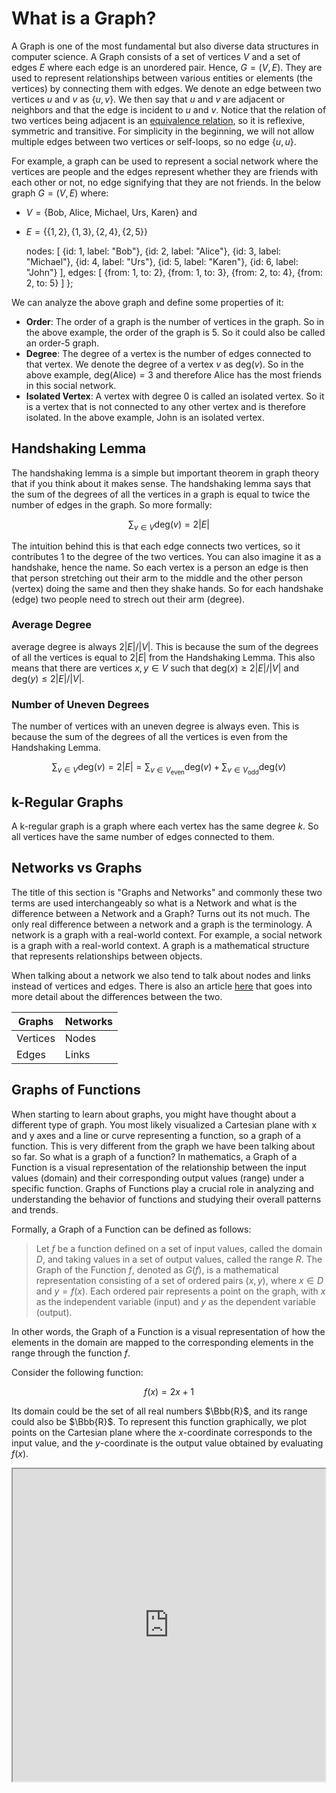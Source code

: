 
# What is a Graph?

A Graph is one of the most fundamental but also diverse data structures in computer science. A Graph consists of a set
of vertices $V$ and a set of edges $E$ where each edge is an unordered pair. Hence, $G=(V,E)$. They are used to
represent relationships between various entities or elements (the vertices) by connecting them with edges. 
We denote an edge between two vertices $u$ and $v$ as $\{u,v\}$. We then say that $u$ and $v$ are adjacent or neighbors 
and that the edge is incident to $u$ and $v$. Notice that the relation of two vertices being adjacent is an [equivalence 
relation](/garden/maths/discrete/relationsFunctions/equivalenceRelations), so it is reflexive, symmetric and transitive. 
For simplicity in the beginning, we will not allow multiple edges between two vertices or self-loops, so no edge $\{u,u\}$.

For example, a graph can be used to represent a social network where the vertices are people and the edges represent
whether they are friends with each other or not, no edge signifying that they are not friends. In the below graph
$G=(V,E)$ where:

- $V=\{\text{Bob, Alice, Michael, Urs, Karen}\}$ and
- $E=\{\{1,2\},\{1,3\},\{2,4\},\{2,5\}\}$

    nodes: [
        {id: 1, label: "Bob"},
        {id: 2, label: "Alice"},
        {id: 3, label: "Michael"},
        {id: 4, label: "Urs"},
        {id: 5, label: "Karen"},
        {id: 6, label: "John"}
    ],
    edges: [
        {from: 1, to: 2},
        {from: 1, to: 3},
        {from: 2, to: 4},
        {from: 2, to: 5}
    ]
};

<Graph
    graph={friendsGraph}
/>

We can analyze the above graph and define some properties of it:
- **Order**: The order of a graph is the number of vertices in the graph. So in the above example, the order of the graph is 5. So it
could also be called an order-5 graph.
- **Degree**: The degree of a vertex is the number of edges connected to that vertex. We denote the degree of a vertex $v$ as $\text{deg}(v)$. 
So in the above example, $\text{deg(Alice)}=3$ and therefore Alice has the most friends in this social network.
- **Isolated Vertex**: A vertex with degree 0 is called an isolated vertex. So it is a vertex that is not connected to any other vertex 
and is therefore isolated. In the above example, John is an isolated vertex.

## Handshaking Lemma

The handshaking lemma is a simple but important theorem in graph theory that if you think about it makes sense. The handshaking 
lemma says that the sum of the degrees of all the vertices in a graph is equal to twice the number of edges in the graph. So 
more formally:

```math
\sum_{v \in V} \text{deg}(v) = 2|E|
```

The intuition behind this is that each edge connects two vertices, so it contributes 1 to the degree of the two vertices. You 
can also imagine it as a handshake, hence the name. So each vertex is a person an edge is then that person stretching out their 
arm to the middle and the other person (vertex) doing the same and then they shake hands. So for each handshake (edge) two people 
need to strech out their arm (degree).

### Average Degree

average degree is always $2|E|/|V|$. This is because the sum of the degrees of all the vertices is equal to $2|E|$ from the Handshaking Lemma. This also means that there are vertices $x,y \in V$ such that $\text{deg}(x) \geq 2|E|/|V|$ and $\text{deg}(y) \leq 2|E|/|V|$.

### Number of Uneven Degrees

The number of vertices with an uneven degree is always even. This is because the sum of the degrees of all the vertices is even from the Handshaking Lemma.

```math
\sum_{v \in V} \text{deg}(v) = 2|E| = \sum_{v \in V_{\text{even}}} \text{deg}(v) + \sum_{v \in V_{\text{odd}}} \text{deg}(v)
```

## k-Regular Graphs

A k-regular graph is a graph where each vertex has the same degree $k$. So all vertices have the same number of edges connected to them.

## Networks vs Graphs

The title of this section is "Graphs and Networks" and commonly these two terms are used interchangeably so what is a Network and what is 
the difference between a Network and a Graph? Turns out its not much. 
The only real difference between a network and a graph is the terminology. A network is a graph with a real-world context.
For example, a social network is a graph with a real-world context. A graph is a mathematical structure that represents
relationships between objects. 

When talking about a network we also tend to talk about nodes and links instead of
vertices and edges. There is also an article [here](https://bence.ferdinandy.com/2018/05/27/whats-the-difference-between-a-graph-and-a-network/) that goes into more detail about the differences between the two.

| Graphs | Networks |
|--------|----------|
| Vertices | Nodes |
| Edges | Links |

## Graphs of Functions

When starting to learn about graphs, you might have thought about a different type of graph. You most likely visualized 
a Cartesian plane with x and y axes and a line or curve representing a function, so a graph of a function. This is very 
different from the graph we have been talking about so far. So what is a graph of a function? In mathematics, a Graph of a Function
is a visual representation of the relationship between the input values (domain) and their corresponding output values
(range) under a specific function. Graphs of Functions play a crucial role in analyzing and understanding the behavior of functions and 
studying their overall patterns and trends.

Formally, a Graph of a Function can be defined as follows:

> Let $f$ be a function defined on a set of input values, called the domain $D$, and taking values in a set of output
values, called the range $R$. The Graph of the Function $f$, denoted as $G(f)$, is a mathematical representation
consisting of a set of ordered pairs $(x, y)$, where $x \in D$ and $y = f(x)$. Each ordered pair represents a point on
the graph, with $x$ as the independent variable (input) and $y$ as the dependent variable (output).

In other words, the Graph of a Function is a visual representation of how the elements in the domain are mapped to
the corresponding elements in the range through the function $f$.

<Callout type="example">
Consider the following function:

```math
f(x) = 2x + 1
```

Its domain could be the set of all real numbers $\Bbb{R}$, and its range could also be $\Bbb{R}$. To represent this
function graphically, we plot points on the Cartesian plane where the $x$-coordinate corresponds to the input value,
and the $y$-coordinate is the output value obtained by evaluating $f(x)$.

<div className="flex justify-center mt-5">
    <iframe src="https://www.desmos.com/calculator/jmj44mpzfe?embed" width="500" height="500"/>
</div>
</Callout>

## Directed Graphs

In the graph the vertices were just connected by edges, the edges did not have a direction. This is called an undirected 
graph. Now we will look at the opposite, a directed graph.

A Directed Graph is a graph where each edge is directed from one vertex to another. In other words, the edges have a
direction. The previous graph was an example of an undirected graph as we would hope that if person A thinks of person B
as a friend then Person B feels the same way. However, in a directed graph, this is not necessarily the case.

So we can define a directed graph as $G=(V,E)$ where:

- $V$ is again the set of vertices
- $E$ is a set of ordered pairs of vertices, called arcs, arrows or directed edges (sometimes simply edges). Ordered pairs are used here because (unlike for undirected graphs) the
direction of an edge $(u,v)$ is important: $(u,v)$ is not the same edge as $(v,u)$ whereas for an undirected graph the 
edges $\{u,v\}$ and $\{v,u\}$ are the same edge matching the common mathmatical definition of sets and tuples.
The first vertex in the edge, so where the edge starts, is called the tail, direct predecessor or initial vertex. The second vertex 
where the arrow head or point is, is called the head, direct successor or terminal vertex.

For example, let us imagine a directed graph where the vertices are the same as the previous example but the edges
signify if a person has liked another person's post on social media. We then get the below graph $G=(V,E)$ where:

- $V=\{\text{Bob, Alice, Michael, Urs, Karen}\}$ and
- $E=\{(1,2),(1,3),(2,4),(2,5),(5,2)\}$

    nodes: [
        {id: 1, label: "Bob"},
        {id: 2, label: "Alice"},
        {id: 3, label: "Michael"},
        {id: 4, label: "Urs"},
        {id: 5, label: "Karen"},
         {id: 6, label: "John"}
    ],
    edges: [
        {from: 1, to: 2},
        {from: 1, to: 3},
        {from: 2, to: 4},
        {from: 2, to: 5},
        {from: 5, to: 2}
    ]
};

<Graph
    graph={postLikedGraph}
    directed={true}
/>

When talking about degrees in a directed graph, we often distinguish between the in-degree and out-degree of a vertex:
- **In-degree**: The in-degree of a vertex is the number of edges that are pointing to that vertex. This is commonly 
denoted as $\text{deg}_{\text{in}}(v)$. So in the above example, $\text{deg}_{\text{in}}(\text{Alice})=2$.
- **Out-degree**: The out-degree of a vertex is the number of edges that are pointing away from that vertex. This is
commonly denoted as $\text{deg}_{\text{out}}(v)$. So in the above example, $\text{deg}_{\text{out}}(\text{Alice})=2$.

These two new definitions also lead us to the definition of some new types of vertices like in the undirected graph 
we had isolated vertices, in the directed graph we have:
- **Source Vertices**: A source vertex is a vertex with an in-degree of 0. So it is a vertex that from which edges 
are only "flowing" out of. In the above example, Bob is a source vertex.
- **Sink Vertices**: A sink vertex is a vertex with an out-degree of 0. So it is a vertex that edges are only "flowing" 
into. In the above example, Urs and Michael are sink vertices.

## Weighted Graphs

A weighted graph is a graph where each edge has a weight (a number associated with it). Commonly this is defined as a triple
$G = (E, V, w)$ where $w$ is a function that maps edges or directed edges to their weights. So, $w: E \rightarrow \Bbb{R}$
could be a function for a graph with real numbers as weights. The previous graphs were unweighted graphs, but we can easily 
think of them as being a weighted graph, where all weights are 1.

For example, in a graph where each city is a vertex and each edge is a road between two cities, the weight could
be the distance in km between them. 

    nodes: [
        {id: 1, label: "London"},
        {id: 2, label: "Paris"},
        {id: 3, label: "Berlin"}
    ],
    edges: [
        {from: 1, to: 2, value: 343, label: "343", length: 200},
        {from: 1, to: 3, value: 933, label: "933", length: 400},
        {from: 2, to: 3, value: 878, label: "878", length: 300},
    ]
}

<Graph
    graph={cityGraph}
    options={
        {
            layout: {
                randomSeed: 1
            },
        }
    }
/>

## Subgraphs

define what is a subgraph. then also use this below to define connected components, paths and cycles etc.

### Induced Subgraphs

An induced subgraph is a subgraph that is formed by taking a subset of the vertices and all the edges that are incident to those vertices in the original graph.

## Walks, Paths and Cycles

Graphs have many different use cases but a common one is to represent a network for transportation. So if we imagine a vertex 
as a house and an edge as a gravel path between two houses, then we can travel around the graph. This leads us to some 
important definitions in graph theory that are heavily used in algorithms. 

Let's start of with a walk, quiet literally. We define a **walk** as a sequence of vertices where there is an edge between each 
pair of consecutive vertices. So if we think of the gravel path between the houses, then a walk would be a sequence of houses 
that we can visit by following the gravel path. More formally:

> A sequence of vertices $(v_1, v_2, \ldots, v_k)$ with $v_i \in V \forall i$ is called a walk if there is an edge 
$\{v_i, v_{i+1}\} \in E$ for all $0 \leq i < k$. 

This also leads us to being able to say that a vertex is **reachable** from another vertex if there is a walk between them. 
The **length of a walk** is the number of edges in the walk. So if the walk is $(v_1, v_2, \ldots, v_k)$ then the length of the 
walk is $k-1$. If we started our walk at our own house in the morning and then returned to our house in the evening, then the first and last 
vertex would be the same. This is called a **closed walk**. More formally:

> A sequence of vertices $(v_1, v_2, \ldots, v_k)$ is a closed walk if it is a walk $3 \leq k$ and $v_1 = v_k$.

We say that a closed walk needs to have at least 3 vertices as a closed walk with only 2 vertices would be our house to our house 
which isn't exactly a good walk for our health. We can also observe in a closed walk that the start and end vertex are incident to 
an even number of edges. This makes sense as we need to exit and enter the vertex an even number of times.
Notice also that on a walk or a closed walk we can visit the same vertex multiple times. 
So we can go from our house to the park and back to our house and then to the shop and back to our house. This changes 
when we look at a path. A **path** is a walk where we do not visit the same vertex twice. More formally:

> A sequence of vertices $(v_1, v_2, \ldots, v_k)$ is a path if it is a walk and $v_i \neq v_j$ for all $i \neq j$.

So we never visit the same vertex twice, this also means that we never visit the same edge twice as if we did we would have to 
visit the same vertex twice.
We can then also apply the same logic of a closed walk to a path to make a "closed path" which we call a **cycle**. More formally:

> A sequence of vertices $(v_1, v_2, \ldots, v_k)$ is a cycle if it is a closed walk, $4 \leq k$ and $v_i \neq v_j$ for all $i \neq j$.

The same definitions can be applied to directed graphs but now to be able to go from one vertex to another we need to follow the 
direction of the edges, if there is no edge with the correct direction then we cannot go from one vertex to another.

<Callout type="todo">
    There are also trails and circuits which allow the same vertex to be visited multiple times but the same edge to only be used once.

    <Image 
        src="/cs/grapshWalkTypes.png"
        caption="Overview of the different types of walks"
        width={400}
    />
</Callout>

## Connected Components

First we need to define what a subgraph is. A subgraph of a graph is a graph that is formed by taking a subset of the vertices 
and edges of the original graph. Meaning that a subgraph can be the original graph itself or it can be the original graph with 
some vertices and edges removed.

A connected component is then a special subgraph where all vertices are connected to each other. So There are no isolated/disconnected 
vertices in a connected component. These can quiet easily be seen by eye but the definition can become more complex when we look at 
directed graphs. 

If a graph has only one connected component, so itself, then we say that it is connected. If it has more than one connected component, 
then it is disconnected.

Forms an equivalence relation on the vertices of the graph where the equivalence classes are the connected components. Two vertices s,t are related if there is an s-t path between them.

### Undirected Graphs

In an undirected graph, a connected component is a subset of vertices such that there is a path between every pair of
vertices in the subset. 

If we think of a communication network, then a connected component would be a group of people that can communicate with
each other. If there are multiple connected components, then there are groups of people that cannot communicate with
each other.

<Image 
    src="/cs/graphsConnectedComponents.png"
    caption="An example of a graph with 2 connected components"
    width={600}
/>

To find the connected components of a undirected graph, we can simply use either a [breadth-first search](/garden/cs/algd/graphsNetworks/bfs) or a 
[depth-first search](/garden/cs/algd/graphsNetworks/dfs) over all vertices. 
The algorithm would then look something like this:

```java
public int numberOfConnectedComponents(List<List<Integer>> graph) {
    int n = graph.size();
    boolean[] visited = new boolean[n];
    int count = 0;
    for (int i = 0; i < n; i++) {
        if (!visited[i]) {
            dfs(graph, visited, i);
            count++;
        }
    }
    return count;
}
```

### Directed Graphs

In a directed graph the directions of the edges matter. This gives us two types of connected components, weakly
connected components and strongly connected components.

#### Weakly Connected Components

Weakly connected components are the same as connected components in an undirected graphs. So you just ignore the
directions of the edges.

In other words we look at the so called underlying graph of the directed graph. The underlying graph is the undirected graph that is formed by ignoring the directions of the edges in the directed graph. So if there is a directed edge from $u$ to $v$ then there is an edge between $u$ and $v$ in the underlying graph.

<Image 
    src="/cs/graphsWeaklyConnectedComponents.png"
    caption="An example of a directed graph with 2 weakly connected components"
    width={600}
/>

#### Strongly Connected Components

Strongly connected components are a bit more complex. In a directed graph, a strongly connected component is a subset of
vertices such that there is a path between every pair of vertices in the subset, but the path must follow the direction
of the edges. So in other words, after following the edges in the direction of the arrows, you must be able to get back 
to the original vertex.

<Image 
    src="/cs/graphsStronglyConnectedComponents.png"
    caption="An example of a directed graph with 4 strongly connected components"
    width={600}
/>

### Giant Components

If a connected component includes a large portion of the graph, then it is commonly referred to as a
**giant component**. There is no strict definition of what a giant component is, but it is commonly used to refer to
connected components that include more than 50% of the vertices in the graph.

## Acyclic Graphs

An acyclic graph is a graph that contains no cycles. This means that there is no path that starts and ends at the same vertex. 
More formally:

> A graph is acyclic if for every vertex $v \in V$ there is no path from $v$ to $v$.

Acyclic graphs play a big role in computer science and many algorithms rely on the fact that the graph has no cycles. For example,
a [topological sort/ordering](/garden/cs/algd/graphsNetworks/topologicalSortOrdering) can only be done on a 
directed acyclic graph, short **DAG**.

    nodes: [
        {id: 5, label: "5", level: 0},
        {id: 2, label: "2", level: 1},
        {id: 6, label: "6", level: 1},
        {id: 1, label: "1", level: 2},
        {id: 4, label: "4", level: 2},
        {id: 8, label: "8", level: 2},
        {id: 3, label: "3", level: 3},
        {id: 7, label: "7", level: 3},
        {id: 9, label: "9", level: 3},
    ],
    edges: [
        {from: 5, to: 2},
        {from: 5, to: 6},
        {from: 2, to: 1},
        {from: 2, to: 4},
        {from: 6, to: 8},
        {from: 4, to: 3},
        {from: 8, to: 7},
        {from: 8, to: 9},
    ]
}

    layout: {
        hierarchical: {
            enabled: true,
            direction: "UD"
        },
    },
}

<Graph
    graph={acyclicGraph}
    options={acyclicOptions}
/>

## Trees and Forests

A tree combines the properties of a connected graph and an acyclic graph, so it is an acyclic graph that has only one 
connected component and is therefore connected. This leads to the fact that there is only one path between any two vertices in a tree. 
If there were two paths between two vertices, then there would be a cycle in the graph and it would not be a tree. 

<Image 
    src="/cs/graphsTree.png"
    caption="If we add a second path between 2 vertices, then we get a cycle and it is no longer a tree"
    width={600}
/>

Trees are used in many different algorithms and data structures such as binary search trees. You can
read more the section dedicated to [trees](/garden/cs/algd/trees) for more information.

A forest is a collection of trees so any graph that is acyclic as each connected component is then a tree.

<Image 
    src="/cs/graphsForests.png"
    caption="Comparison of a graph, a tree and a forest"
    width={500}
/>

## Complete Graphs

A complete graph is a graph where each vertex is connected to every other vertex, very simple. In other words, a
complete graph contains all possible edges which is why it is also commonly called a fully connected graph. 
A complete graph with $n$ vertices is denoted as $K_n$. If a graph has $n$ vertices then the maximum number of edges 
it can have is defined as follows:

```math
n-1 + n-2 + \ldots + 1 = \sum_{i=1}^{n-1} i = \frac{n(n-1)}{2} = \frac{|V|(|V|-1)}{2}
```

The idea here is we start at one vertex and then connect it to all other vertices, then we move to the next vertex and 
connect it to all the other remaining vertices and so on until we have connected all vertices.

For example, the below graph is a complete graph with 5 vertices, $K_5$.

    nodes: [
        {id: 1, label: "1"},
        {id: 2, label: "2"},
        {id: 3, label: "3"},
        {id: 4, label: "4"},
        {id: 5, label: "5"}
    ],
    edges: [
        {from: 1, to: 2},
        {from: 1, to: 3},
        {from: 1, to: 4},
        {from: 1, to: 5},
        {from: 2, to: 3},
        {from: 2, to: 4},
        {from: 2, to: 5},
        {from: 3, to: 4},
        {from: 3, to: 5},
        {from: 4, to: 5}
    ]
};

<Graph
    graph={completeGraph}
/>

### Graph Density

Now that we know what a complete graph is and the maximum number of edges it can have, we can define the density of a graph.
The density of a graph is the ratio of the number of edges to the number of possible edges. So in other words how
densely connected the graph is or how close it is to being a complete graph. As the density of a graph is a ratio it can be between 0 and 1.

In an undirected graph, we have seen that there are $\frac{|V|(|V|-1)}{2}$ possible edges. Which means the density of an undirected graph
is defined as:

```math
D = \frac{|E|}{\frac{|V|(|V|-1)}{2}} = \frac{2|E|}{|V|(|V|-1)}
```

In a directed graph there are $|V|(|V|-1)$ possible edges because each vertex can have an edge to every other vertex 
except itself due to the direction of the edges. So the density of a directed graph is:

```math
D = \frac{|E|}{|V|(|V|-1)}
```

<Image 
    src="/cs/graphsDensity.png"
    caption="The effect of adding edges to a graph on the density"
    width={500}
/>